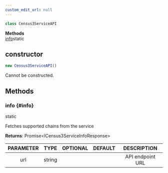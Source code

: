 ```yaml
---
custom_edit_url: null
---
```


```ts
class Census3ServiceAPI
```

<div>

</div>

<div className="container">
  <div className="row mb-2"><div className="col col--12"><strong>Methods</strong></div></div>
  <div className="row"><div className="col col--12"><a href="#info">info</a><span className="badge badge--info margin-left--sm">static</span></div></div>
</div>

## constructor
```ts
new Census3ServiceAPI()
```

<div>

</div>

Cannot be constructed.

## Methods
### info {#info}

<div>
  <span className="badge badge--info">static</span>
</div>

Fetches supported chains from the service

**Returns**: Promise&lt;ICensus3ServiceInfoResponse&gt;

|PARAMETER|TYPE|OPTIONAL|DEFAULT|DESCRIPTION|
|:---:|:---:|:---:|:---:|:---:|
|url|string|||API endpoint URL|

